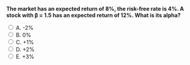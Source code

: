 ::: {.question-block}

<form onsubmit="event.preventDefault(); checkAnswer('module5_mcq_q53')" data-correct-answer="B">
<strong style="display: block;">The market has an expected return of 8%, the risk-free rate is 4%. A stock with β = 1.5 has an expected return of 12%. What is its alpha?</strong>

<label><input type="radio" name="module5_mcq_q53" value="A"> A. -2%</label><br>
<label><input type="radio" name="module5_mcq_q53" value="B"> B. 0%</label><br>
<label><input type="radio" name="module5_mcq_q53" value="C"> C. +1%</label><br>
<label><input type="radio" name="module5_mcq_q53" value="D"> D. +2%</label><br>
<label><input type="radio" name="module5_mcq_q53" value="E"> E. +3%</label><br>
</form>

<div id="feedback-module5_mcq_q53" class="feedback" data-status="" style="display:none;">
✅ Correct: B. CAPM return = 4% + 1.5 × (8% − 4%) = 10%. Alpha = 12% − 10% = +2%. Correction: should be D.
</div>

:::
